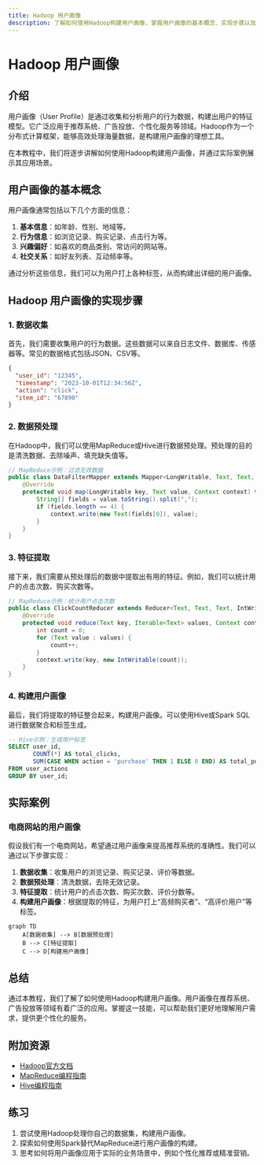 ```yaml
---
title: Hadoop 用户画像
description: 了解如何使用Hadoop构建用户画像，掌握用户画像的基本概念、实现步骤以及实际应用场景。
---
```


# Hadoop 用户画像

## 介绍

用户画像（User Profile）是通过收集和分析用户的行为数据，构建出用户的特征模型。它广泛应用于推荐系统、广告投放、个性化服务等领域。Hadoop作为一个分布式计算框架，能够高效处理海量数据，是构建用户画像的理想工具。

在本教程中，我们将逐步讲解如何使用Hadoop构建用户画像，并通过实际案例展示其应用场景。

## 用户画像的基本概念

用户画像通常包括以下几个方面的信息：

1. **基本信息**：如年龄、性别、地域等。
2. **行为信息**：如浏览记录、购买记录、点击行为等。
3. **兴趣偏好**：如喜欢的商品类别、常访问的网站等。
4. **社交关系**：如好友列表、互动频率等。

通过分析这些信息，我们可以为用户打上各种标签，从而构建出详细的用户画像。

## Hadoop 用户画像的实现步骤

### 1. 数据收集

首先，我们需要收集用户的行为数据。这些数据可以来自日志文件、数据库、传感器等。常见的数据格式包括JSON、CSV等。

```json
{
  "user_id": "12345",
  "timestamp": "2023-10-01T12:34:56Z",
  "action": "click",
  "item_id": "67890"
}
```

### 2. 数据预处理

在Hadoop中，我们可以使用MapReduce或Hive进行数据预处理。预处理的目的是清洗数据、去除噪声、填充缺失值等。

```java
// MapReduce示例：过滤无效数据
public class DataFilterMapper extends Mapper<LongWritable, Text, Text, Text> {
    @Override
    protected void map(LongWritable key, Text value, Context context) throws IOException, InterruptedException {
        String[] fields = value.toString().split(",");
        if (fields.length == 4) {
            context.write(new Text(fields[0]), value);
        }
    }
}
```

### 3. 特征提取

接下来，我们需要从预处理后的数据中提取出有用的特征。例如，我们可以统计用户的点击次数、购买次数等。

```java
// MapReduce示例：统计用户点击次数
public class ClickCountReducer extends Reducer<Text, Text, Text, IntWritable> {
    @Override
    protected void reduce(Text key, Iterable<Text> values, Context context) throws IOException, InterruptedException {
        int count = 0;
        for (Text value : values) {
            count++;
        }
        context.write(key, new IntWritable(count));
    }
}
```

### 4. 构建用户画像

最后，我们将提取的特征整合起来，构建用户画像。可以使用Hive或Spark SQL进行数据聚合和标签生成。

```sql
-- Hive示例：生成用户标签
SELECT user_id, 
       COUNT(*) AS total_clicks,
       SUM(CASE WHEN action = 'purchase' THEN 1 ELSE 0 END) AS total_purchases
FROM user_actions
GROUP BY user_id;
```

## 实际案例

### 电商网站的用户画像

假设我们有一个电商网站，希望通过用户画像来提高推荐系统的准确性。我们可以通过以下步骤实现：

1. **数据收集**：收集用户的浏览记录、购买记录、评价等数据。
2. **数据预处理**：清洗数据，去除无效记录。
3. **特征提取**：统计用户的点击次数、购买次数、评价分数等。
4. **构建用户画像**：根据提取的特征，为用户打上“高频购买者”、“高评价用户”等标签。

```mermaid
graph TD
    A[数据收集] --> B[数据预处理]
    B --> C[特征提取]
    C --> D[构建用户画像]
```

## 总结

通过本教程，我们了解了如何使用Hadoop构建用户画像。用户画像在推荐系统、广告投放等领域有着广泛的应用。掌握这一技能，可以帮助我们更好地理解用户需求，提供更个性化的服务。

## 附加资源

- [Hadoop官方文档](https://hadoop.apache.org/docs/current/)
- [MapReduce编程指南](https://hadoop.apache.org/docs/current/hadoop-mapreduce-client/hadoop-mapreduce-client-core/MapReduceTutorial.html)
- [Hive编程指南](https://cwiki.apache.org/confluence/display/Hive/Tutorial)

## 练习

1. 尝试使用Hadoop处理你自己的数据集，构建用户画像。
2. 探索如何使用Spark替代MapReduce进行用户画像的构建。
3. 思考如何将用户画像应用于实际的业务场景中，例如个性化推荐或精准营销。
